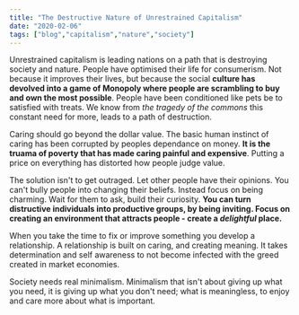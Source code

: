 ```yaml
---
title: "The Destructive Nature of Unrestrained Capitalism"
date: "2020-02-06"
tags: ["blog","capitalism","nature","society"]
---
```

Unrestrained capitalism is leading nations on a path that is destroying society and nature. People have optimised their life for consumerism. Not because it improves their lives, but because the social **culture has devolved into a game of Monopoly where people are scrambling to buy and own the most possible**. People have been conditioned like pets be to satisfied with treats. We know from *the tragedy of the commons* this constant need for more, leads to a path of destruction.

Caring should go beyond the dollar value. The basic human instinct of caring has been corrupted by peoples dependance on money. **It is the truama of poverty that has made caring painful and expensive**. Putting a price on everything has distorted how people judge value. 

The solution isn't to get outraged. Let other people have their opinions. You can't bully people into changing their beliefs. Instead focus on being charming. Wait for them to ask, build their curiosity. **You can turn distructive individuals into productive groups, by being inviting. Focus on creating an environment that attracts people - create a *delightful* place.**

When you take the time to fix or improve something you develop a relationship. A relationship is built on caring, and creating meaning. It takes determination and self awareness to not become infected with the greed created in market economies.

Society needs real minimalism. Minimalism that isn't about giving up what you need, it is giving up what you don't need; what is meaningless, to enjoy and care more about what is important. 

